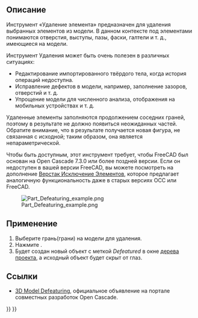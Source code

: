<languages/>

{{Docnav/ru
|[[Part_CheckGeometry/ru|Проверка геометрии]]
|[[Part_Import/ru|Импорт]]
|[[Part_Workbench/ru|Деталь]]
|IconL=Part_CheckGeometry.svg
|IconR=Part_Import.svg
|IconC=Workbench_Part.svg
}}

{{GuiCommand
|Name/ru=Удаление элемента
|Name=Part_Defeaturing
|MenuLocation=Деталь → Удаление элемента
|Workbenches=[[Part_Workbench/ru|Деталь]]
|Version=0.18
|SeeAlso=[[Defeaturing_Workbench/ru|Верстак Исключение элементов]], [[Macro_Parametric_Defeaturing/ru|Макрос параметрического исключения]]
}}

<span id="Description"></span>
==Описание==

<div class="mw-translate-fuzzy">
Инструмент «Удаление элемента» предназначен для удаления выбранных элементов из модели. В данном контексте под элементами понимаются отверстия, выступы, пазы, фаски, галтели и т. д., имеющиеся на модели.
</div>

Инструмент Удаления может быть очень полезен в различных ситуациях:

* Редактирование импортированного твёрдого тела, когда история операций недоступна.
* Исправление дефектов в модели, например, заполнение зазоров, отверстий и т. д.
* Упрощение модели для численного анализа, отображения на мобильных устройствах и т. д.

<div class="mw-translate-fuzzy">
Удаленные элементы заполняются продолжением соседних граней, поэтому в результате не должно появиться неожиданных частей. Обратите внимание, что в результате получается новая фигура, не связанная с исходной; таким образом, она является непараметрической.
</div>

Чтобы быть доступным, этот инструмент требует, чтобы FreeCAD был основан на Open Cascade 7.3.0 или более поздней версии. Если он недоступен в вашей версии FreeCAD, вы можете посмотреть на дополнение [[Defeaturing_Workbench/ru|Верстак Исключение Элементов]], которое предлагает аналогичную функциональность даже в старых версиях OCC или FreeCAD.

[[File:Part Defeaturing example.png]]

<span id="Usage"></span>
== Применение ==

<div class="mw-translate-fuzzy">
# Выберите грань(грани) на модели для удаления.
# Нажмите {{Button|[[Image:Part_Defeaturing.svg|16px]] [[Part_Defeaturing/ru|Удаление элемента]]}}.
# Будет создан новый объект с меткой ''Defeatured'' в окне [[Tree_view/ru|дерева проекта]], а исходный объект будет скрыт от глаз.
</div>

<span id="Links"></span>
== Ссылки ==

* [https://dev.opencascade.org/index.php?q=node/1211 3D Model Defeaturing], официальное объявление на портале совместных разработок Open Cascade.


{{Docnav/ru
|[[Part_CheckGeometry/ru|Проверка геометрии]]
|[[Part_Import/ru|Импорт]]
|[[Part_Workbench/ru|Деталь]]
|IconL=Part_CheckGeometry.svg
|IconR=Part_Import.svg
|IconC=Workbench_Part.svg
}}

{{Part_Tools_navi{{#translation:}}}}
{{Userdocnavi{{#translation:}}}}